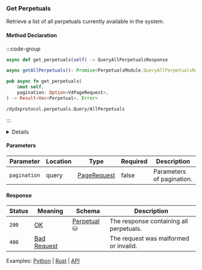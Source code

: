 
### Get Perpetuals

Retrieve a list of all perpetuals currently available in the system.

#### Method Declaration

:::code-group

```python [Python]
async def get_perpetuals(self) -> QueryAllPerpetualsResponse
```

```typescript [TypeScript]
async getAllPerpetuals(): Promise<PerpetualsModule.QueryAllPerpetualsResponse>
```

```rust [Rust]
pub async fn get_perpetuals(
    &mut self,
    pagination: Option<V4PageRequest>,
) -> Result<Vec<Perpetual>, Error>
```

```url [API]
/dydxprotocol.perpetuals.Query/AllPerpetuals
```

:::

<Details title="Unification Plan">

- Python and TypeScript don't contain options
- Options in protocol are not optional
</Details>

#### Parameters

| Parameter    | Location | Type          | Required | Description               |
| ------------ | -------- | ------------- | -------- | ------------------------- |
| `pagination` | query    | [PageRequest] | false    | Parameters of pagination. |

#### Response

| Status | Meaning       | Schema        | Description                             |
| ------ | ------------- | ------------- | --------------------------------------- |
| `200`  | [OK]          | [Perpetual] ⛁ | The response containing all perpetuals. |
| `400`  | [Bad Request] |               | The request was malformed or invalid.   |

Examples: [Python] | [Rust] | [API]

[Python]: https://github.com/dydxprotocol/v4-clients/blob/3e8c7e1b960291b7ef273962d374d9934a5c4d33/v4-client-py-v2/examples/validator_get_example.py#L126
[Rust]: https://github.com/dydxprotocol/v4-clients/blob/3e8c7e1b960291b7ef273962d374d9934a5c4d33/v4-client-rs/client/examples/validator_get.rs#L86
[API]: https://test-dydx-rest.kingnodes.com/dydxprotocol/perpetuals/perpetual
[OK]: /types/ok
[PageRequest]: /types/page_request
[Perpetual]: /types/perpetual
[Bad Request]: /types/bad-request
